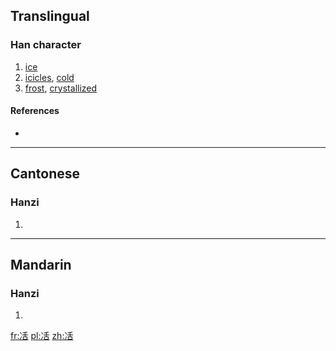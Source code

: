 ==Translingual==

===Han character===
{{Han char|rn=15|rad=冫|as=06|sn=8|four=|canj=戈一竹十口 (IMHJR)|ids=⿰[[冫]][[⾆]]}}

# [[ice]]
# [[icicle]]s, [[cold]]
# [[frost]], [[crystallized]]

====References====
* {{Han ref|kx=0132.080|hdz=10297.070|uh=34C9|ud=13513}}

----

==Cantonese==

===Hanzi===
{{yue-hanzi|jyut=[[gwaat3]], [[gwat3]], [[kut3]], [[wun6]], [[wut6]]|y=gwaat3, gwat3, kut3, wun6, wut6}}

# {{defn|lang=yue|sort=冫06}}

----

==Mandarin==

===Hanzi===
{{cmn-hanzi|pin=[[huàn]] ([[huan4]]), [[huó]] ([[huo2]]), [[huò]] ([[huo4]])|wg=huan<sup>4</sup>, huo<sup>2</sup>, huo<sup>4</sup>}}

# {{defn|lang=cmn|sort=冫06}}

[[fr:㓉]]
[[pl:㓉]]
[[zh:㓉]]